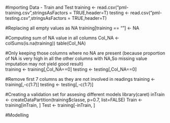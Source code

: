 #Importing Data - Train and Test
training <- read.csv("pml-training.csv",stringsAsFactors = TRUE,header=T)
testing <- read.csv("pml-testing.csv",stringsAsFactors = TRUE,header=T)

#Replacing all empty values as NA
training[training == ""] <- NA

#Computing sum of NA value in all columns
Col_NA <- colSums(is.na(training))
table(Col_NA)

#Only keeping those columns where no NA are present (because proportion of NA is very high in all the other columns with NA,So missing value imputation may not yield good result)  
training <- training[,Col_NA==0]
testing <- testing[,Col_NA==0]

#Remove first 7 columns as they are not involved in readings
training <- training[,-c(1:7)]
testing <- testing[,-c(1:7)]

#Creating a validation set for assesing different models
library(caret)
inTrain  <- createDataPartition(training$classe, p=0.7, list=FALSE)
Train <- training[inTrain, ]
Test  <- training[-inTrain, ]

#Modelling




